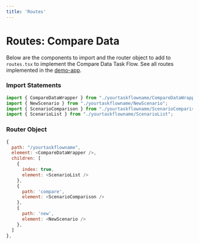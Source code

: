 ```yaml
---
title: 'Routes'
---
```


# Routes: Compare Data

Below are the components to import and the router object to add to `routes.tsx` to implement the Compare Data Task Flow. See all routes implemented in the [demo-app](https://github.com/strudel-science/strudel-kit/blob/main/strudel-demo-app/src/app/routes.tsx).

### Import Statements

```js
import { CompareDataWrapper } from "./yourtaskflowname/CompareDataWrapper";
import { NewScenario } from "./yourtaskflowname/NewScenario";
import { ScenarioComparison } from "./yourtaskflowname/ScenarioComparison";
import { ScenarioList } from "./yourtaskflowname/ScenarioList";
```

### Router Object

```js
{
  path: "/yourtaskflowname",
  element: <CompareDataWrapper />,
  children: [
    {
      index: true,
      element: <ScenarioList />
    },
    {
      path: 'compare',
      element: <ScenarioComparison />
    },
    {
      path: 'new',
      element: <NewScenario />
    },
  ]
},
```

